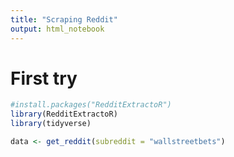 ```yaml
---
title: "Scraping Reddit"
output: html_notebook
---
```


# First try
```r
#install.packages("RedditExtractoR")
library(RedditExtractoR)
library(tidyverse)

data <- get_reddit(subreddit = "wallstreetbets")
```
